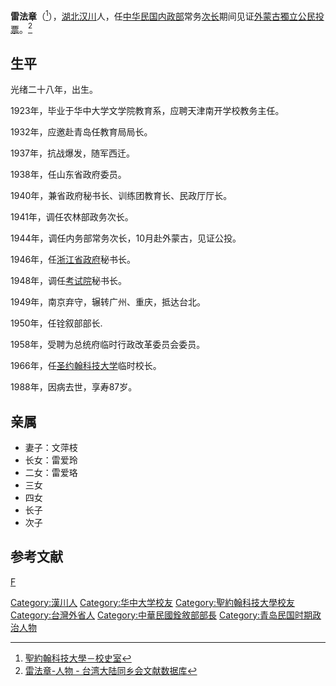 '''雷法章'''（{{bd|1902年|10月7日|1988年|8月28日|catIdx=L}}<ref>[http://www.lib.sju.edu.tw/school_history/sjsmit1-1.asp 聖約翰科技大學－校史室]</ref>），[[湖北|湖北]][[汉川|汉川]]人，任[[中华民国内政部|中华民国内政部]]常务[[次长|次长]]期间见证[[外蒙古獨立公民投票|外蒙古獨立公民投票]]。<ref>[https://www.tongxianghuicn.com/character/285185.jhtml?libId= 雷法章-人物 - 台湾大陆同乡会文献数据库]</ref>

== 生平 ==
光绪二十八年，出生。

1923年，毕业于华中大学文学院教育系，应聘天津南开学校教务主任。

1932年，应邀赴青岛任教育局局长。

1937年，抗战爆发，随军西迁。

1938年，任山东省政府委员。

1940年，兼省政府秘书长、训练团教育长、民政厅厅长。

1941年，调任农林部政务次长。

1944年，调任内务部常务次长，10月赴外蒙古，见证公投。

1946年，任[[浙江省政府_(中華民國)|浙江省政府]]秘书长。

1948年，调任[[考试院|考试院]]秘书长。

1949年，南京弃守，辗转广州、重庆，抵达台北。

1950年，任铨叙部部长.

1958年，受聘为总统府临时行政改革委员会委员。

1966年，任[[圣约翰科技大学|圣约翰科技大学]]临时校长。

1988年，因病去世，享寿87岁。

== 亲属 ==
*妻子：文萍枝
*长女：雷爱玲
*二女：雷爱珞
*三女
*四女
*长子
*次子

== 参考文献 ==
{{Reflist}}

[[Category:漢川人|Category:漢川人]]
[[Category:华中大学校友|Category:华中大学校友]]
[[Category:聖約翰科技大學校友|Category:聖約翰科技大學校友]]
[[Category:台灣外省人|Category:台灣外省人]]
[[Category:中華民國銓敘部部長|Category:中華民國銓敘部部長]]
[[分類:雷姓|F]]
[[Category:青岛民国时期政治人物|Category:青岛民国时期政治人物]]